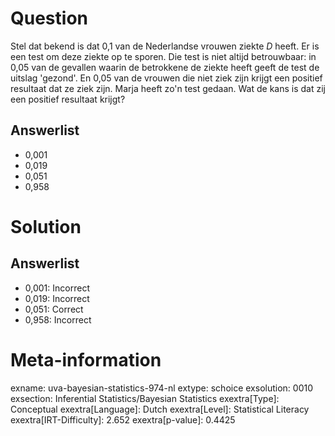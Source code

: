 Question
========

Stel dat bekend is dat 0,1 van de Nederlandse vrouwen ziekte *D* heeft.
Er is een test om deze ziekte op te sporen. Die test is niet altijd
betrouwbaar: in 0,05 van de gevallen waarin de betrokkene de ziekte
heeft geeft de test de uitslag \'gezond\'. En 0,05 van de vrouwen die
niet ziek zijn krijgt een positief resultaat dat ze ziek zijn. Marja
heeft zo\'n test gedaan. Wat de kans is dat zij een positief resultaat
krijgt?

Answerlist
----------

* 0,001
* 0,019
* 0,051
* 0,958

Solution
========

Answerlist
----------

* 0,001: Incorrect
* 0,019: Incorrect
* 0,051: Correct
* 0,958: Incorrect

Meta-information
================
exname: uva-bayesian-statistics-974-nl
extype: schoice
exsolution: 0010
exsection: Inferential Statistics/Bayesian Statistics
exextra[Type]: Conceptual
exextra[Language]: Dutch
exextra[Level]: Statistical Literacy
exextra[IRT-Difficulty]: 2.652
exextra[p-value]: 0.4425
